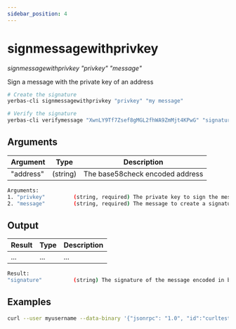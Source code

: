 ```yaml
---
sidebar_position: 4
---
```



# signmessagewithprivkey

_signmessagewithprivkey "privkey" "message"_

Sign a message with the private key of an address

```bash
# Create the signature
yerbas-cli signmessagewithprivkey "privkey" "my message"

# Verify the signature
yerbas-cli verifymessage "XwnLY9Tf7Zsef8gMGL2fhWA9ZmMjt4KPwG" "signature" "my message"
```

<!-- <ReactPlayer playing controls url={[
    {src: `${require('./assets/placeholder.webm').default}`, type: 'video/webm'}]} /> -->

## Arguments

| Argument  | Type     | Description                     |
| --------- | -------- | ------------------------------- |
| "address" | (string) | The base58check encoded address |

```bash
Arguments:
1. "privkey"         (string, required) The private key to sign the message with.
2. "message"         (string, required) The message to create a signature of.
```

## Output

| Result | Type | Description |
| ------ | ---- | ----------- |
| ...    | ...  | ...         |

```bash
Result:
"signature"          (string) The signature of the message encoded in base 64
```

## Examples

```bash
curl --user myusername --data-binary '{"jsonrpc": "1.0", "id":"curltest", "method": "signmessagewithprivkey", "params": ["privkey", "my message"] }' -H 'content-type: text/plain;' http://127.0.0.1:9998/
```
